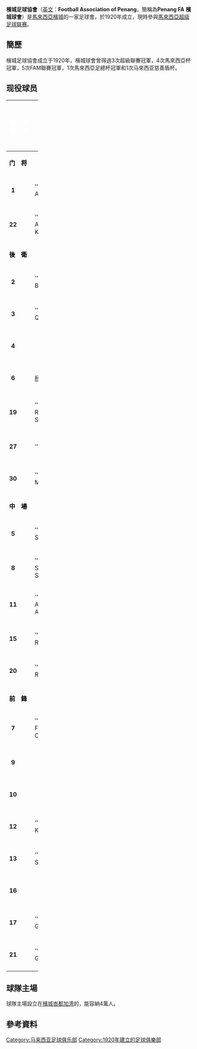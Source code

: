 {{Infobox Football club
| clubname  = 檳城<br/>Penang FA
| image     =
| fullname  = 檳城足球協會<br> Football Association of Penang
| nickname  = [[黑豹|黑豹]]（The Panthers）
| founded   = {{start date and age|df=yes|1920}}
| ground    = 槟州体育馆
| capacity  = 40,000
| chairman  = 再里尔·佐哈里
| manager   = {{link-en|再纳·阿比丁|Zainal Abidin Hassan}}
| league    = [[馬來西亞足球超級聯賽|馬來西亞足球超級聯賽]]
| season    = 2021
| position  = 馬超，第 3 位
| website   = http://www.fapenang.my/
| shirtsupplier = [[Legea|Legea]]
| shirtsponsors = –
| pattern_la1 = _Penangl16
| pattern_b1  = _Penang16h
| pattern_ra1 = _Penangh16
| pattern_sh1 = _blue stripes
| leftarm1    = 5c8ce2
| body1       = 5c8ce2
| rightarm1   = 5c8ce2
| shorts1     = 5c8ce2
| socks1      = 5c8ce2
| pattern_la2 = _Penangl16
| pattern_b2  = _Penang16a
| pattern_ra2 = _Penangh16
| pattern_sh2 = _lightblue stripes
| leftarm2    = FFFFFF
| body2       = FFFFFF
| rightarm2   = FFFFFF
| shorts2     = FFFFFF
| socks2      = FFFFFF
}}

'''檳城足球協會'''（[[英文|英文]]：'''Football Association of Penang'''，簡稱為'''Penang FA''' '''檳城球會'''）是[[馬來西亞|馬來西亞]][[檳城|檳城]]的一家足球會，於1920年成立，現時參與[[馬來西亞超级足球联赛|馬來西亞超级足球联赛]]。

==簡歷==
檳城足球協會成立于1920年，檳城球會曾得過3次超級聯賽冠軍，4次馬來西亞杯冠軍，5次FAM聯賽冠軍，1次馬來西亞足總杯冠軍和1次马來西亚慈善盾杯。

==现役球员==
{| style="padding:0.3em; border:1px solid #4682B4; background:#F5FAFF; font-size:90%; line-height:1.5em" width=100%
|- bgcolor=#4682B4
!width=6%|<font color="white">編號
!width=6%|<font color="white">國籍
!width=27%|<font color="white">球員名字
!width=10%|<font color="white">位置
!width=16%|<font color="white">出生日期
|-
!colspan=8 bgcolor=#EFEFEF| <font color="black">'''门　将'''
|- bgcolor=#D0E7FF
|align=center|'''1'''
|align=center|{{flagicon|MAS}}{{flagicon|ENG}}
|'''Syed Adney
|align=center|門將
|align=center|{{birth date and age|1986|11|29}}
|- bgcolor=#D0E7FF
|align=center|'''22'''
|align=center|{{flagicon|MAS}}
|'''Sani Anuar Kamsani
|align=center|門將
|align=center|{{birth date and age|1983|04|05}}
|-
!colspan=8 bgcolor=#EFEFEF| <font color="black">'''後　衛'''
|- bgcolor=#D0E7FF
|align=center|'''2'''
|align=center|{{flagicon|MAS}}
|'''Mafry Balang
|align=center|后卫
|align=center|{{Birth date and age|1984|03|26}}
|- bgcolor=#D0E7FF
|align=center|'''3'''
|align=center|{{flagicon|MAS}}
|'''Abdul Qayyum
|align=center|后卫
|align=center|{{Birth date and age|1995|08|14}}
|- bgcolor=#D0E7FF
|align=center|'''4'''
|align=center|{{flagicon|USA}} {{flagicon|GUM}}
|{{link-en|布兰顿·麦唐纳|Brandon McDonald (soccer)}}
|align=center|后卫
|align=center|{{Birth date and age|1986|01|16}}
|- bgcolor=#D0E7FF
|align=center|'''6'''
|align=center|{{flagicon|MAS}}
|[[杨孔雍|杨孔雍]]
|align=center|后卫
|align=center|{{Birth date and age|1988|09|18}}
|- bgcolor=#D0E7FF
|align=center|'''19'''
|align=center|{{flagicon|MAS}}
|'''Mohd Redzuan Suhaidi
|align=center|后卫
|align=center|{{Birth date and age|1995|10|06}}
|- bgcolor=#D0E7FF
|align=center|'''27''' 
|align=center|{{flagicon|MAS}}
|'''K. Reuben
|align=center|后卫
|align=center|{{Birth date and age|1990|04|02}}
|- bgcolor=#D0E7FF
|align=center|'''30'''
|align=center|{{flagicon|MAS}}
|'''G. Mahathevan
|align=center|后卫
|align=center|{{Birth date and age|1988|05|31}}
|-
!colspan=8 bgcolor=#EFEFEF| <font color="black">'''中　場'''
|- bgcolor=#D0E7FF
|align=center|'''5'''
|align=center|{{flagicon|MAS}}
|'''Azidan Sarudin
|align=center|中场
|align=center|{{Birth date and age|1986|05|31}}
|- bgcolor=#D0E7FF
|align=center|'''8''' 
|align=center|{{flagicon|MAS}}
|'''Mohd Syukur Saidin
|align=center|中场
|align=center|{{Birth date and age|1991|11|12}}
|- bgcolor=#D0E7FF
|align=center|'''11''' 
|align=center|{{flagicon|MAS}}
|'''Mohd Azrul Ahmad
|align=center|中场
|align=center|{{Birth date and age|1985|03|25}}
|- bgcolor=#D0E7FF
|align=center|'''15'''
|align=center|{{flagicon|MAS}} {{flagicon|AUS}}
|'''Shazalee Ramlee
|align=center|中场
|align=center|{{Birth date and age|1994|07|28}}
|- bgcolor=#D0E7FF
|align=center|'''20''' 
|align=center|{{flagicon|MAS}}
|'''Rafiuddin Rodin
[[File:Captain_sports.svg|12px]]
|align=center|中场
|align=center|{{Birth date and age|1989|08|22}}
|-
!colspan=8 bgcolor=#EFEFEF| <font color="black">'''前　鋒'''
|- bgcolor=#D0E7FF
|align=center|'''7'''
|align=center|{{flagicon|MAS}}
|'''Jafri Firdaus Chew
|align=center|前锋
|align=center|{{Birth date and age|1997|06|01}}
|- bgcolor=#D0E7FF
|align=center|'''9''' 
|align=center|{{flagicon|PHL}}
|{{link-en|马克·哈特曼|Mark Hartmann}}
|align=center|前锋
|align=center|{{Birth date and age|1992|01|20}}
|- bgcolor=#D0E7FF
|align=center|'''10''' 
|align=center|{{flagicon|PNG}}
|{{link-en|尼格尔·达宾雅巴|Nigel Dabingyaba}}
|align=center|前锋
|align=center|{{Birth date and age|1992|10|26}}
|- bgcolor=#D0E7FF
|align=center|'''12'''
|align=center|{{flagicon|MAS}}
|'''S. Kumaahran
|align=center|前锋
|align=center|{{Birth date and age|1996|07|03}}
|- bgcolor=#D0E7FF
|align=center|'''13'''
|align=center|{{flagicon|MAS}}
|'''Mohd Faiz Subri
|align=center|前锋
|align=center|{{Birth date and age|1986|11|08}}
|- bgcolor=#D0E7FF
|align=center|'''16'''
|align=center|{{flagicon|GAM}}
|{{link-en|桑纳·莱亚希|Sanna Nyassi}}
|align=center|前锋
|align=center|{{Birth date and age|1989|01|31}}
|- bgcolor=#D0E7FF
|align=center|'''17'''
|align=center|{{flagicon|MAS}}
|'''Faizat Ghazli
|align=center|前锋
|align=center|{{Birth date and age|1994|11|28}}
|- bgcolor=#D0E7FF
|align=center|'''21'''
|align=center|{{flagicon|MAS}}
|'''Failee Ghazli
|align=center|前锋
|align=center|{{Birth date and age|1987|09|05}}
|}

==球隊主場==
球隊主場設立在[[檳城|檳城]][[峇都加湾|峇都加湾]]的{{link-en|槟州体育馆|Penang State Stadium}}，能容納4萬人。

==參考資料==
{{reflist}}

{{馬來西亞超級足球聯賽}}
[[Category:马来西亚足球俱乐部|Category:马来西亚足球俱乐部]]
[[Category:1920年建立的足球俱樂部|Category:1920年建立的足球俱樂部]]